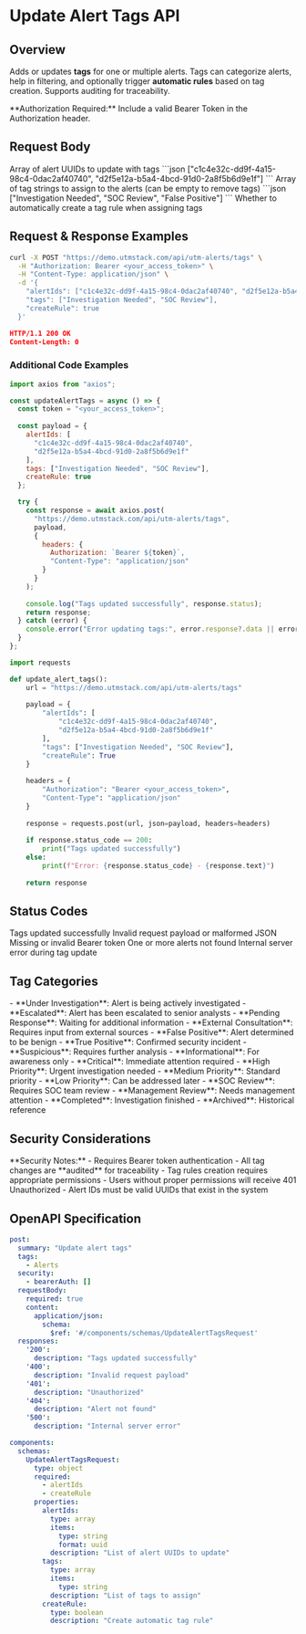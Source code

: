 # Update Alert Tags API


## Overview

Adds or updates **tags** for one or multiple alerts. Tags can categorize alerts, help in filtering, and optionally trigger **automatic rules** based on tag creation. Supports auditing for traceability.

<Note>
**Authorization Required:** Include a valid Bearer Token in the Authorization header.
</Note>


## Request Body

<ParamField body="alertIds" type="array" required>
  Array of alert UUIDs to update with tags
  <Expandable title="Example">
    ```json
    ["c1c4e32c-dd9f-4a15-98c4-0dac2af40740", "d2f5e12a-b5a4-4bcd-91d0-2a8f5b6d9e1f"]
    ```
  </Expandable>
</ParamField>

<ParamField body="tags" type="array">
  Array of tag strings to assign to the alerts (can be empty to remove tags)
  <Expandable title="Examples">
    ```json
    ["Investigation Needed", "SOC Review", "False Positive"]
    ```
  </Expandable>
</ParamField>

<ParamField body="createRule" type="boolean" required>
  Whether to automatically create a tag rule when assigning tags
</ParamField>


## Request & Response Examples

<RequestExample>

```bash Request
curl -X POST "https://demo.utmstack.com/api/utm-alerts/tags" \
  -H "Authorization: Bearer <your_access_token>" \
  -H "Content-Type: application/json" \
  -d '{
    "alertIds": ["c1c4e32c-dd9f-4a15-98c4-0dac2af40740", "d2f5e12a-b5a4-4bcd-91d0-2a8f5b6d9e1f"],
    "tags": ["Investigation Needed", "SOC Review"],
    "createRule": true
  }'
```

</RequestExample>

<ResponseExample>

```json Response
HTTP/1.1 200 OK
Content-Length: 0
```

</ResponseExample>

### Additional Code Examples

<CodeGroup>

```javascript Node.js
import axios from "axios";

const updateAlertTags = async () => {
  const token = "<your_access_token>";
  
  const payload = {
    alertIds: [
      "c1c4e32c-dd9f-4a15-98c4-0dac2af40740", 
      "d2f5e12a-b5a4-4bcd-91d0-2a8f5b6d9e1f"
    ],
    tags: ["Investigation Needed", "SOC Review"],
    createRule: true
  };

  try {
    const response = await axios.post(
      "https://demo.utmstack.com/api/utm-alerts/tags", 
      payload, 
      {
        headers: { 
          Authorization: `Bearer ${token}`,
          "Content-Type": "application/json"
        }
      }
    );
    
    console.log("Tags updated successfully", response.status);
    return response;
  } catch (error) {
    console.error("Error updating tags:", error.response?.data || error.message);
  }
};
```

```python Python
import requests

def update_alert_tags():
    url = "https://demo.utmstack.com/api/utm-alerts/tags"
    
    payload = {
        "alertIds": [
            "c1c4e32c-dd9f-4a15-98c4-0dac2af40740", 
            "d2f5e12a-b5a4-4bcd-91d0-2a8f5b6d9e1f"
        ],
        "tags": ["Investigation Needed", "SOC Review"],
        "createRule": True
    }
    
    headers = {
        "Authorization": "Bearer <your_access_token>",
        "Content-Type": "application/json"
    }
    
    response = requests.post(url, json=payload, headers=headers)
    
    if response.status_code == 200:
        print("Tags updated successfully")
    else:
        print(f"Error: {response.status_code} - {response.text}")
    
    return response
```

</CodeGroup>


## Status Codes

<ResponseField name="200" type="OK">
  Tags updated successfully
</ResponseField>

<ResponseField name="400" type="Bad Request">
  Invalid request payload or malformed JSON
</ResponseField>

<ResponseField name="401" type="Unauthorized">
  Missing or invalid Bearer token
</ResponseField>

<ResponseField name="404" type="Not Found">
  One or more alerts not found
</ResponseField>

<ResponseField name="500" type="Internal Server Error">
  Internal server error during tag update
</ResponseField>


## Tag Categories

<AccordionGroup>
  <Accordion title="Investigation Tags">
    - **Under Investigation**: Alert is being actively investigated
    - **Escalated**: Alert has been escalated to senior analysts
    - **Pending Response**: Waiting for additional information
    - **External Consultation**: Requires input from external sources
  </Accordion>

  <Accordion title="Classification Tags">
    - **False Positive**: Alert determined to be benign
    - **True Positive**: Confirmed security incident
    - **Suspicious**: Requires further analysis
    - **Informational**: For awareness only
  </Accordion>

  <Accordion title="Priority Tags">
    - **Critical**: Immediate attention required
    - **High Priority**: Urgent investigation needed
    - **Medium Priority**: Standard priority
    - **Low Priority**: Can be addressed later
  </Accordion>

  <Accordion title="Workflow Tags">
    - **SOC Review**: Requires SOC team review
    - **Management Review**: Needs management attention
    - **Completed**: Investigation finished
    - **Archived**: Historical reference
  </Accordion>
</AccordionGroup>


## Security Considerations

<Warning>
**Security Notes:**
- Requires Bearer token authentication
- All tag changes are **audited** for traceability
- Tag rules creation requires appropriate permissions
- Users without proper permissions will receive 401 Unauthorized
- Alert IDs must be valid UUIDs that exist in the system
</Warning>


## OpenAPI Specification

```yaml
post:
  summary: "Update alert tags"
  tags:
    - Alerts
  security:
    - bearerAuth: []
  requestBody:
    required: true
    content:
      application/json:
        schema:
          $ref: '#/components/schemas/UpdateAlertTagsRequest'
  responses:
    '200':
      description: "Tags updated successfully"
    '400':
      description: "Invalid request payload"
    '401':
      description: "Unauthorized"
    '404':
      description: "Alert not found"
    '500':
      description: "Internal server error"

components:
  schemas:
    UpdateAlertTagsRequest:
      type: object
      required:
        - alertIds
        - createRule
      properties:
        alertIds:
          type: array
          items:
            type: string
            format: uuid
          description: "List of alert UUIDs to update"
        tags:
          type: array
          items:
            type: string
          description: "List of tags to assign"
        createRule:
          type: boolean
          description: "Create automatic tag rule"
```
